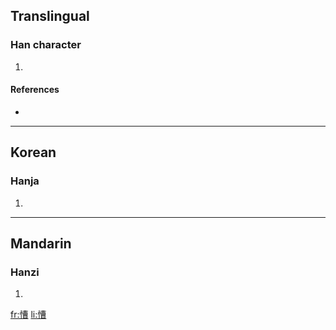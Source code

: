 ==Translingual==

===Han character===
{{Han char|rn=61|rad=心|as=11|sn=14|four=9406<sub>7</sub>|canj=心廿田日 (PTWA)}}

# {{defn|Han|sort=心11}}

====References====
* {{Han ref|kx=0398.270|dkj=11082|dj=0737.220|hdz=42345.030|uh=6152|ud=24914|bh=E1C8|bd=57800}}

----

==Korean==

===Hanja===
{{ko-hanja|hangeul=종|eumhun=|rv=jong|mr=chong|y=cong}}

# {{defn|Korean|sort=心11}}

----

==Mandarin==

===Hanzi===
{{cmn-hanzi|pin=[[cóng]] ([[cong2]]), [[nì]] ([[ni4]])|wg=ts'ung<sup>2</sup>, ni<sup>4</sup>}}

# {{defn|Mandarin|sort=心11}}

[[fr:慒]]
[[li:慒]]